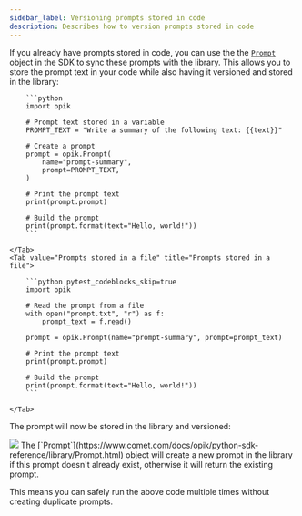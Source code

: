 ```yaml
---
sidebar_label: Versioning prompts stored in code
description: Describes how to version prompts stored in code
---
```


If you already have prompts stored in code, you can use the the [`Prompt`](https://www.comet.com/docs/opik/python-sdk-reference/library/Prompt.html) object in the SDK to sync these prompts with the library.
This allows you to store the prompt text in your code while also having it versioned and stored in the library:

<Tabs>
    <Tab value="Prompts stored in code" title="Prompts stored in code">

        ```python
        import opik

        # Prompt text stored in a variable
        PROMPT_TEXT = "Write a summary of the following text: {{text}}"

        # Create a prompt
        prompt = opik.Prompt(
            name="prompt-summary",
            prompt=PROMPT_TEXT,
        )

        # Print the prompt text
        print(prompt.prompt)

        # Build the prompt
        print(prompt.format(text="Hello, world!"))
        ```

    </Tab>
    <Tab value="Prompts stored in a file" title="Prompts stored in a file">

        ```python pytest_codeblocks_skip=true
        import opik

        # Read the prompt from a file
        with open("prompt.txt", "r") as f:
            prompt_text = f.read()

        prompt = opik.Prompt(name="prompt-summary", prompt=prompt_text)

        # Print the prompt text
        print(prompt.prompt)

        # Build the prompt
        print(prompt.format(text="Hello, world!"))
        ```

    </Tab>

</Tabs>

The prompt will now be stored in the library and versioned:

<Frame>
  <img src="/static/img/prompt_engineering/prompt_library_versions.png" />
</Frame>

<Tip>
The [`Prompt`](https://www.comet.com/docs/opik/python-sdk-reference/library/Prompt.html) object will create a new prompt in the library if this prompt doesn't already exist, otherwise it will return the existing prompt.

This means you can safely run the above code multiple times without creating duplicate prompts.

</Tip>
